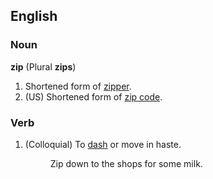 ==English==

===Noun===
'''zip''' (Plural '''zips''')
# Shortened form of [[zipper]].
# (US) Shortened form of [[zip code]].

===Verb===
# (Colloquial) To [[dash]] or move in haste.
#: Zip down to the shops for some milk.